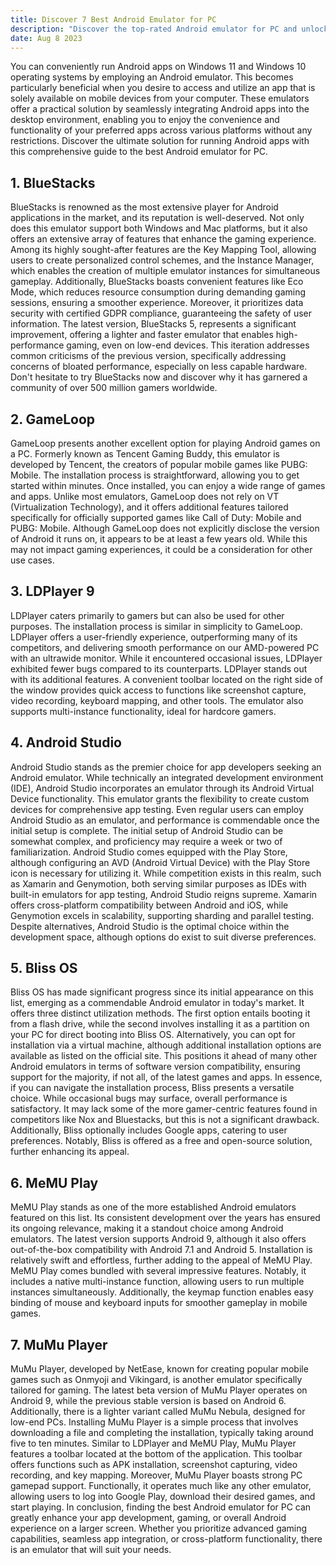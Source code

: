 ```yaml
---
title: Discover 7 Best Android Emulator for PC
description: "Discover the top-rated Android emulator for PC and unlock a world of possibilities. Experience seamless app integration and enjoy the convenience of the best Android emulator for PC."
date: Aug 8 2023
---
```


You can conveniently run Android apps on Windows 11 and Windows 10 operating systems by employing an Android emulator.
This becomes particularly beneficial when you desire to access and utilize an app that is solely available on mobile devices from your computer. 
These emulators offer a practical solution by seamlessly integrating Android apps into the desktop environment, enabling you to enjoy the convenience and functionality of your preferred apps across various platforms without any restrictions.
Discover the ultimate solution for running Android apps with this comprehensive guide to the best Android emulator for PC.
## 1. BlueStacks
BlueStacks is renowned as the most extensive player for Android applications in the market, and its reputation is well-deserved.
Not only does this emulator support both Windows and Mac platforms, but it also offers an extensive array of features that enhance the gaming experience.
Among its highly sought-after features are the Key Mapping Tool, allowing users to create personalized control schemes, and the Instance Manager, which enables the creation of multiple emulator instances for simultaneous gameplay. 
Additionally, BlueStacks boasts convenient features like Eco Mode, which reduces resource consumption during demanding gaming sessions, ensuring a smoother experience.
Moreover, it prioritizes data security with certified GDPR compliance, guaranteeing the safety of user information. 
The latest version, BlueStacks 5, represents a significant improvement, offering a lighter and faster emulator that enables high-performance gaming, even on low-end devices. 
This iteration addresses common criticisms of the previous version, specifically addressing concerns of bloated performance, especially on less capable hardware. 
Don't hesitate to try BlueStacks now and discover why it has garnered a community of over 500 million gamers worldwide.
## 2. GameLoop
GameLoop presents another excellent option for playing Android games on a PC. Formerly known as Tencent Gaming Buddy, this emulator is developed by Tencent, the creators of popular mobile games like PUBG: Mobile. 
The installation process is straightforward, allowing you to get started within minutes. Once installed, you can enjoy a wide range of games and apps.
Unlike most emulators, GameLoop does not rely on VT (Virtualization Technology), and it offers additional features tailored specifically for officially supported games like Call of Duty: Mobile and PUBG: Mobile. 
Although GameLoop does not explicitly disclose the version of Android it runs on, it appears to be at least a few years old. While this may not impact gaming experiences, it could be a consideration for other use cases.
## 3. LDPlayer 9
LDPlayer caters primarily to gamers but can also be used for other purposes. The installation process is similar in simplicity to GameLoop.
LDPlayer offers a user-friendly experience, outperforming many of its competitors, and delivering smooth performance on our AMD-powered PC with an ultrawide monitor. 
While it encountered occasional issues, LDPlayer exhibited fewer bugs compared to its counterparts. LDPlayer stands out with its additional features. 
A convenient toolbar located on the right side of the window provides quick access to functions like screenshot capture, video recording, keyboard mapping, and other tools. The emulator also supports multi-instance functionality, ideal for hardcore gamers.
## 4. Android Studio
Android Studio stands as the premier choice for app developers seeking an Android emulator. While technically an integrated development environment (IDE), Android Studio incorporates an emulator through its Android Virtual Device functionality. 
This emulator grants the flexibility to create custom devices for comprehensive app testing. Even regular users can employ Android Studio as an emulator, and performance is commendable once the initial setup is complete.
The initial setup of Android Studio can be somewhat complex, and proficiency may require a week or two of familiarization.
Android Studio comes equipped with the Play Store, although configuring an AVD (Android Virtual Device) with the Play Store icon is necessary for utilizing it. While competition exists in this realm, such as Xamarin and Genymotion, both serving similar purposes as IDEs with built-in emulators for app testing, Android Studio reigns supreme. 
Xamarin offers cross-platform compatibility between Android and iOS, while Genymotion excels in scalability, supporting sharding and parallel testing. Despite alternatives, Android Studio is the optimal choice within the development space, although options do exist to suit diverse preferences.
## 5. Bliss OS
Bliss OS has made significant progress since its initial appearance on this list, emerging as a commendable Android emulator in today's market. It offers three distinct utilization methods.
The first option entails booting it from a flash drive, while the second involves installing it as a partition on your PC for direct booting into Bliss OS.
Alternatively, you can opt for installation via a virtual machine, although additional installation options are available as listed on the official site. 
This positions it ahead of many other Android emulators in terms of software version compatibility, ensuring support for the majority, if not all, of the latest games and apps. 
In essence, if you can navigate the installation process, Bliss presents a versatile choice. While occasional bugs may surface, overall performance is satisfactory. 
It may lack some of the more gamer-centric features found in competitors like Nox and Bluestacks, but this is not a significant drawback. 
Additionally, Bliss optionally includes Google apps, catering to user preferences. Notably, Bliss is offered as a free and open-source solution, further enhancing its appeal.
## 6. MeMU Play
MeMU Play stands as one of the more established Android emulators featured on this list. Its consistent development over the years has ensured its ongoing relevance, making it a standout choice among Android emulators. 
The latest version supports Android 9, although it also offers out-of-the-box compatibility with Android 7.1 and Android 5. Installation is relatively swift and effortless, further adding to the appeal of MeMU Play. MeMU Play comes bundled with several impressive features. 
Notably, it includes a native multi-instance function, allowing users to run multiple instances simultaneously. Additionally, the keymap function enables easy binding of mouse and keyboard inputs for smoother gameplay in mobile games. 
## 7. MuMu Player
MuMu Player, developed by NetEase, known for creating popular mobile games such as Onmyoji and Vikingard, is another emulator specifically tailored for gaming. 
The latest beta version of MuMu Player operates on Android 9, while the previous stable version is based on Android 6. 
Additionally, there is a lighter variant called MuMu Nebula, designed for low-end PCs. Installing MuMu Player is a simple process that involves downloading a file and completing the installation, typically taking around five to ten minutes. 
Similar to LDPlayer and MeMU Play, MuMu Player features a toolbar located at the bottom of the application. This toolbar offers functions such as APK installation, screenshot capturing, video recording, and key mapping. 
Moreover, MuMu Player boasts strong PC gamepad support. Functionally, it operates much like any other emulator, allowing users to log into Google Play, download their desired games, and start playing.
In conclusion, finding the best Android emulator for PC can greatly enhance your app development, gaming, or overall Android experience on a larger screen.
Whether you prioritize advanced gaming capabilities, seamless app integration, or cross-platform functionality, there is an emulator that will suit your needs.
